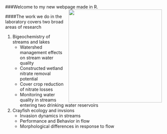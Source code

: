 <br>    

###Welcome to my new webpage made in R. <img align="right" img src="images/perry.jpg" height="300px" width="300px" />
     
####The work we do in the laboratory covers two broad areas of research

1. Bigeochemistry of streams and lakes    
    - Watershed management effects on stream water quality    
    - Constructed wetland nitrate removal potential    
    - Cover crop reduction of nitrate losses    
    - Monitoring water quality in streams entering two drinking water reservoirs    
      
2. Crayfish ecology and invsions    
    - Invasion dynamics in streams
    - Performance and Behavior in flow
    - Morphological differences in response to flow


